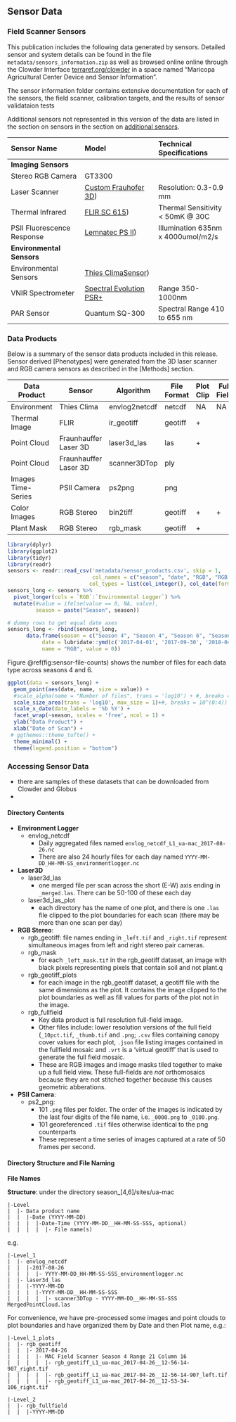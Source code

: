 ## Sensor Data

### Field Scanner Sensors

This publication includes the following data generated by sensors. Detailed sensor and system details can be found in the file `metadata/sensors_information.zip` as well as browsed online online through the Clowder Interface [terraref.org/clowder](https://terraref.ncsa.illinois.edu/clowder/datasets?space=594bda394f0cf8bbab271dfb&size=24#) in a space named "Maricopa Agricultural Center Device and Sensor Information". 

The sensor information folder contains extensive documentation for each of the sensors, the field scanner, calibration targets, and the results of sensor validataion tests

Additional sensors not represented in this version of the data are listed in the section on sensors in the section on [additional sensors](#future-sensors).


| Sensor Name | Model | Technical Specifications | 
| :--- | :--- | :--- |
| **Imaging Sensors** |  |  |  
| Stereo RGB Camera  | GT3300  |  | 
| Laser Scanner | [Custom Frauhofer 3D](https://terraref.ncsa.illinois.edu/clowder/datasets/5873a7444f0cad7d81319b2b?space=594bda394f0cf8bbab271dfb)) | Resolution: 0.3-0.9 mm | 
| Thermal Infrared | [FLIR SC 615](https://terraref.ncsa.illinois.edu/clowder/datasets/5873a7184f0cad7d8131994a)) |  Thermal Sensitivity &lt; 50mK @ 30C | 
| PSII Fluorescence Response | [Lemnatec PS II](https://terraref.ncsa.illinois.edu/clowder/datasets/5873a84b4f0cad7d8131a73d)) |  Illumination 635nm x 4000umol/m2/s | 
| **Environmental Sensors** |  |  |  |
| Environmental Sensors | [Thies ClimaSensor](https://terraref.ncsa.illinois.edu/clowder/datasets/5873a9724f0cad7d8131b4d3)) |  | Wind, Air T, Humidity, Pressure, Light, Precipitation | 
| VNIR Spectrometer  | [Spectral Evolution PSR+](https://terraref.ncsa.illinois.edu/clowder/datasets/599deaa64f0c19c55fc0aecd)  | Range 350-1000nm|
| PAR Sensor | Quantum SQ-300 |  Spectral Range 410 to 655 nm |

### Data Products

Below is a summary of the sensor data products included in this release. Sensor derived [Phenotypes] were generated from the 3D laser scanner and RGB camera sensors as described in the [Methods] section.

| Data Product    | Sensor                | Algorithm     | File Format | Plot Clip | Full Field |
|-----------------|-----------------------|---------------|-------------|-----------|------------|
| Environment  | Thies Clima           | envlog2netcdf | netcdf      | NA        | NA         |
| Thermal Image      | FLIR                  | ir_geotiff    | geotiff     | +         |            |
| Point Cloud | Fraunhauffer Laser 3D | laser3d_las   | las         | +         |            |
| Point Cloud | Fraunhauffer Laser 3D | scanner3DTop  | ply         |           |            |
| Images Time-Series  | PSII Camera           | ps2png        | png         |           |            |
| Color Images    | RGB Stereo            | bin2tiff      | geotiff     | +         | +          |
| Plant Mask            | RGB Stereo            | rgb_mask      | geotiff     | +         |            |

```r
library(dplyr)
library(ggplot2)
library(tidyr)
library(readr)
sensors <- readr::read_csv('metadata/sensor_products.csv', skip = 1,
                           col_names = c("season", "date", "RGB", "RGB Mask", "RGB Plots", "RGB Full Field", "Mask Full Field", "Thermal Image", "Thermal Image Plots", "Point Cloud ply", "Point Cloud LAS", "Point Cloud Plots", "PSII", "Environmental Logger"),
                          col_types = list(col_integer(), col_date(format = "%D"), col_integer(), col_integer(), col_integer(), col_integer(), col_integer(), col_integer(), col_integer(), col_integer(), col_integer(), col_integer(), col_integer(), col_integer()))
sensors_long <- sensors %>% 
  pivot_longer(cols = `RGB`:`Environmental Logger`) %>% 
  mutate(#value = ifelse(value == 0, NA, value), 
         season = paste("Season", season))

# dummy rows to get equal date axes
sensors_long <- rbind(sensors_long,
      data.frame(season = c("Season 4", "Season 4", "Season 6", "Season 6"),
           date = lubridate::ymd(c('2017-04-01', '2017-09-30', '2018-04-01', '2018-09-30')),
           name = "RGB", value = 0))


```


Figure \@ref(fig:sensor-file-counts) shows the number of files for each data type across seasons 4 and 6.

```r

ggplot(data = sensors_long) + 
  geom_point(aes(date, name, size = value)) +
  #scale_alpha(name = "Number of files", trans = 'log10') + #, breaks = 10^(0:4))+
  scale_size_area(trans = 'log10', max_size = 1)+#, breaks = 10^(0:4)) +
  scale_x_date(date_labels = '%b %Y') +
  facet_wrap(~season, scales = 'free', ncol = 1) +
  ylab("Data Product") +
  xlab("Date of Scan") +
 # ggthemes::theme_tufte() + 
  theme_minimal() +
  theme(legend.position = "bottom")
```

### Accessing Sensor Data

* there are samples of these datasets that can be downloaded from Clowder and Globus
* 

#### Directory Contents

* **Environment Logger** 
  * envlog_netcdf
    * Daily aggregated files named `envlog_netcdf_L1_ua-mac_2017-08-26.nc`
    * There are also 24 hourly files for each day named `YYYY-MM-DD_HH-MM-SS_environmentlogger.nc`
* **Laser3D**
  * laser3d_las
    * one merged file per scan across the short (E-W) axis ending in `_merged.las`. There can be 50-100 of these each day
  * laser3d_las_plot
    * each directory has the name of one plot, and there is one `.las` file clipped to the plot boundaries for each scan (there may be more than one scan per day)
* **RGB Stereo**: 
  * rgb_geotiff: file names ending in `_left.tif` and `_right.tif` represent simultaneous images from left and right stereo pair cameras.
  * rgb_mask
    * for each `_left_mask.tif` in the rgb_geotiff dataset, an image with black pixels representing pixels that contain soil and not plant.q
  * rgb_geotiff_plots
    * for each image in the rgb_geotiff dataset, a geotiff file with the same dimensions as the plot. It contains the image clipped to the plot boundaries as well as fill values for parts of the plot not in the image. 
  * rgb_fullfield 
    * Key data product is full resolution full-field image.
    * Other files include: lower resolution versions of the full field (`_10pct.tif`, `_thumb.tif` and `.png`; `.csv` files containing canopy cover values for each plot, `.json` file listing images contained in the fullfield mosaic and `.vrt` is a 'virtual geotiff' that is used to generate the full field mosaic.
    * These are RGB images and image masks tiled together to make up a full field view. These full-fields are _not_ orthomosaics because they are not stitched together because this causes geometric abberations.
* **PSII Camera**:
  * ps2_png:
    * 101 `.png` files per folder. The order of the images is indicated by the last four digits of the file name, i.e. `_0000.png` to `_0100.png`. 
    * 101 georeferenced `.tif` files otherwise identical to the png counterparts
    * These represent a time series of images captured at a rate of 50 frames per second. 

#### Directory Structure and File Naming

**File Names**

**Structure**: under the directory season_[4,6]/sites/ua-mac

```
|-Level
|  |- Data product name
|  |  |-Date (YYYY-MM-DD)
|  |  |  |-Date-Time (YYYY-MM-DD__HH-MM-SS-SSS, optional)
|  |  |  |  |- File name(s)
```
e.g.

```
|-Level_1
|  |- envlog_netcdf
|  |  |-2017-08-26
|  |  |  |- YYYY-MM-DD_HH-MM-SS-SSS_environmentlogger.nc
|  |- laser3d_las
|  |  |-YYYY-MM-DD
|  |  |  |-YYYY-MM-DD__HH-MM-SS-SSS
|  |  |  |  |- scanner3DTop - YYYY-MM-DD__HH-MM-SS-SSS MergedPointCloud.las
```

For convenience, we have pre-processed some images and point clouds to plot boundaries and have organized them by Date and then Plot name, e.g.:  

```
|-Level_1_plots
|  |- rgb_geotiff
|  |  |- 2017-04-26
|  |  |  |- MAC Field Scanner Season 4 Range 21 Column 16
|  |  |  |  |- rgb_geotiff_L1_ua-mac_2017-04-26__12-56-14-907_right.tif
|  |  |  |  |- rgb_geotiff_L1_ua-mac_2017-04-26__12-56-14-907_left.tif
|  |  |  |  |- rgb_geotiff_L1_ua-mac_2017-04-26__12-53-34-106_right.tif
```



```
|-Level_2
|  |- rgb_fullfield
|  |  |-YYYY-MM-DD
```